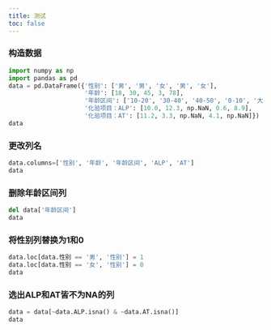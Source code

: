 ```yaml
---
title: 测试
toc: false
---
```


### 构造数据

```python
import numpy as np
import pandas as pd
data = pd.DataFrame({'性别': ['男', '男', '女', '男', '女'],
                     '年龄': [18, 30, 45, 3, 78],
                     '年龄区间': ['10-20', '30-40', '40-50', '0-10', '大于70'],
                     '化验项目：ALP': [10.0, 12.3, np.NaN, 0.6, 8.9],
                     '化验项目：AT': [11.2, 3.3, np.NaN, 4.1, np.NaN]})
data
```

### 更改列名

```python
data.columns=['性别', '年龄', '年龄区间', 'ALP', 'AT']
data
```

### 删除年龄区间列

```python
del data['年龄区间']
data
```

### 将性别列替换为1和0

```python
data.loc[data.性别 == '男', '性别'] = 1
data.loc[data.性别 == '女', '性别'] = 0
data
```

### 选出ALP和AT皆不为NA的列

```python
data = data[~data.ALP.isna() & ~data.AT.isna()]
data
```

